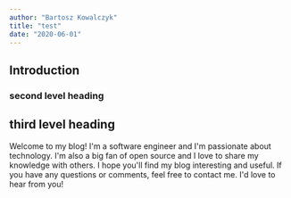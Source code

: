 ```yaml
---
author: "Bartosz Kowalczyk"
title: "test"
date: "2020-06-01"
---
```


## Introduction

### second level heading

## third level heading

Welcome to my blog! I'm a software engineer and I'm passionate about technology. I'm also a big fan of open source and I love to share my knowledge with others. I hope you'll find my blog interesting and useful. If you have any questions or comments, feel free to contact me. I'd love to hear from you!
